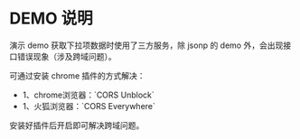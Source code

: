 
<Meta title="说明" />

# DEMO 说明

演示 demo 获取下拉项数据时使用了三方服务，除 jsonp 的 demo 外，会出现接口错误现象（涉及跨域问题）。

可通过安装 chrome 插件的方式解决：

<ul>
  <li>1、chrome浏览器：`CORS Unblock`</li>
  <li>1、火狐浏览器：`CORS Everywhere`</li>
</ul>

安装好插件后开启即可解决跨域问题。
